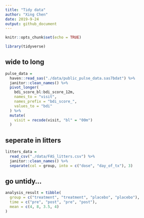 ```yaml
---
title: "Tidy data"
author: "Xing Chen"
date: 2019-9-24
output: github_document
---
```


```r
knitr::opts_chunk$set(echo = TRUE)

library(tidyverse)
```


## wide to long

```r
pulse_data = 
  haven::read_sas("./data/public_pulse_data.sas7bdat") %>% 
  janitor::clean_names() %>% 
  pivot_longer(
    bdi_score_bl:bdi_score_12m,
    names_to = "visit",
    names_prefix = "bdi_score_",
    values_to = "bdi"
  ) %>% 
  mutate(
    visit = recode(visit, "bl" = "00m")
  )
```


## seperate in litters

```r
litters_data = 
  read_csv("./data/FAS_litters.csv") %>% 
  janitor::clean_names() %>% 
  separate(col = group, into = c("dose", "day_of_tx"), 3)
```


## go untidy...

```r
analysis_result = tibble(
  group = c("treatment", "treatment", "placebo", "placebo"),
  time = c("pre", "post", "pre", "post"),
  mean = c(4, 8, 3.5, 4)
)
```

